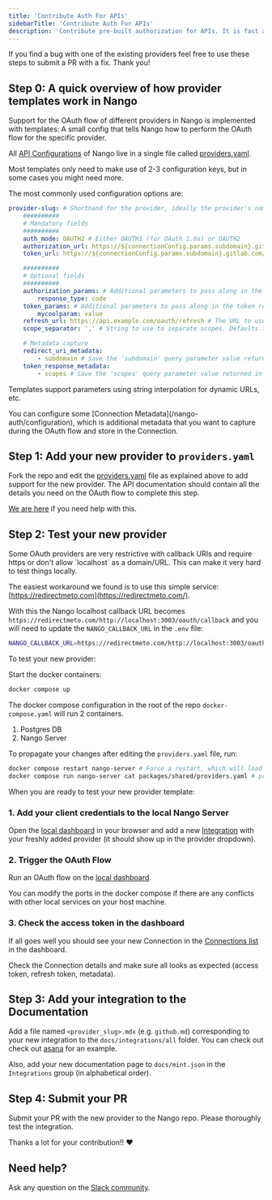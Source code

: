 ```yaml
---
title: 'Contribute Auth For APIs'
sidebarTitle: 'Contribute Auth For APIs'
description: 'Contribute pre-built authorization for APIs. It is fast and easy!'
---
```


If you find a bug with one of the existing providers feel free to use these
steps to submit a PR with a fix. Thank you!

## Step 0: A quick overview of how provider templates work in Nango

Support for the OAuth flow of different providers in Nango is implemented with
templates: A small config that tells Nango how to perform the OAuth flow for the
specific provider.

All [API Configurations](/core-concepts#integration-templates) of Nango live in a single file called
[providers.yaml](https://nango.dev/providers.yaml).

Most templates only need to make use of 2-3 configuration keys, but in some
cases you might need more.

The most commonly used configuration options are:

```yaml
provider-slug: # Shorthand for the provider, ideally the provider's name. Must be unique. Kebab case.
    ##########
    # Mandatory fields
    ##########
    auth_mode: OAUTH2 # Either OAUTH1 (for OAuth 1.0a) or OAUTH2
    authorization_url: https://${connectionConfig.params.subdomain}.gitlab.com/oauth/authorize # The URL of the authorization page for the OAuth service (supports string interpolation)
    token_url: https://${connectionConfig.params.subdomain}.gitlab.com/oauth/token # The URL for the token request (supports string interpolation)

    ##########
    # Optional fields
    ##########
    authorization_params: # Additional parameters to pass along in the authorization step
        response_type: code
    token_params: # Additional parameters to pass along in the token request
        mycoolparam: value
    refresh_url: https://api.example.com/oauth/refresh # The URL to use for refreshing the access token (only if different from token_url)
    scope_separator: ',' # String to use to separate scopes. Defaults to ' ' (1 space) if not provided

    # Metadata capture
    redirect_uri_metadata:
        - subdomain # Save the 'subdomain' query parameter value returned in the Redirect URI (Connection Metadata)
    token_response_metadata:
        - scopes # Save the 'scopes' query parameter value returned in the token response (Connection Metadata)
```

<Note>Templates support parameters using string interpolation for dynamic URLs, etc.</Note>

<Note>
    You can configure some [Connection Metadata](/nango-auth/configuration), which is additional metadata that you want to capture during the OAuth flow and
    store in the Connection.
</Note>

## Step 1: Add your new provider to `providers.yaml`

Fork the repo and edit the [providers.yaml](https://nango.dev/providers.yaml) file as explained
above to add support for the new provider. The API documentation should contain
all the details you need on the OAuth flow to complete this step.

[We are here](https://nango.dev/slack) if you need help with this.

## Step 2: Test your new provider

<Tip>
Some OAuth providers are very restrictive with callback URIs and require https
or don't allow `localhost` as a domain/URL. This can make it very hard to test
things locally.

The easiest workaround we found is to use this simple service:
[https://redirectmeto.com](https://redirectmeto.com/).

With this the Nango localhost callback URL becomes
`https://redirectmeto.com/http://localhost:3003/oauth/callback` and you will
need to update the `NANGO_CALLBACK_URL` in the `.env` file:

```bash
NANGO_CALLBACK_URL=https://redirectmeto.com/http://localhost:3003/oauth/callback
```

</Tip>

To test your new provider:

Start the docker containers:

```bash
docker compose up
```

The docker compose configuration in the root of the repo `docker-compose.yaml`
will run 2 containers.

1. Postgres DB
2. Nango Server

To propagate your changes after editing the `providers.yaml` file, run:

```bash
docker compose restart nango-server # Force a restart, which will load in the yaml again
docker compose run nango-server cat packages/shared/providers.yaml # print the contents of the providers file from inside the container
```

When you are ready to test your new provider template:

### 1\. Add your client credentials to the local Nango Server

Open the [local dashboard](http://localhost:3003) in your browser and add a new
[Integration](/core-concepts#integrations) with your freshly added provider (it should show up in the provider
dropdown).

### 2\. Trigger the OAuth Flow

Run an OAuth flow on the
[local dashboard](http://localhost:3003/connection/create).

You can modify the ports in the docker compose if there are any conflicts with
other local services on your host machine.

### 3\. Check the access token in the dashboard

If all goes well you should see your new Connection in the
[Connections list](http://localhost:3003/connections) in the dashboard.

Check the Connection details and make sure all looks as expected (access token,
refresh token, metadata).

## Step 3: Add your integration to the Documentation

Add a file named `<provider_slug>.mdx` (e.g. `github.md`) corresponding to your
new integration to the `docs/integrations/all` folder. You can check out check out
[asana](/integrations/all/asana) for an example.

Also, add your new documentation page to `docs/mint.json` in the `Integrations` group (in alphabetical order).

## Step 4: Submit your PR

Submit your PR with the new provider to the Nango repo. Please thoroughly test
the integration.

Thanks a lot for your contribution!! ❤️

## Need help?

Ask any question on the [Slack community](https://nango.dev/slack).
